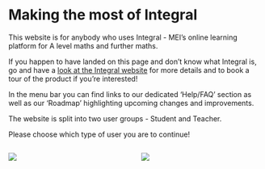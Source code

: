 # Making the most of Integral

This website is for anybody who uses Integral - MEI's online learning platform for A level maths and further maths.

If you happen to have landed on this page and don't know what Integral is, go and have a [look at the Integral website](https://integralmaths.org){target="_blank"} for more details and to book a tour of the product if you're interested!

In the menu bar you can find links to our dedicated 'Help/FAQ' section as well as our 'Roadmap' highlighting upcoming changes and improvements.

The website is split into two user groups - Student and Teacher.

Please choose which type of user you are to continue!

::: columns
::: {.column width="48%"}
[![](images/student1.png)](Student.qmd)
:::



::: {.column width="48%"}
[![](images/teacher1.png)](Teacher.qmd)
:::
:::
